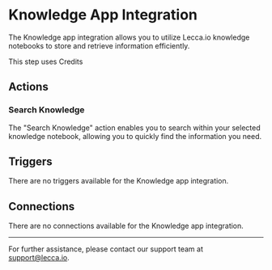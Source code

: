 
# Knowledge App Integration

The Knowledge app integration allows you to utilize Lecca.io knowledge notebooks to store and retrieve information efficiently.

<Callout>This step uses Credits</Callout>

## Actions

### Search Knowledge

The "Search Knowledge" action enables you to search within your selected knowledge notebook, allowing you to quickly find the information you need.

## Triggers

There are no triggers available for the Knowledge app integration.

## Connections

There are no connections available for the Knowledge app integration.

---

For further assistance, please contact our support team at support@lecca.io.
